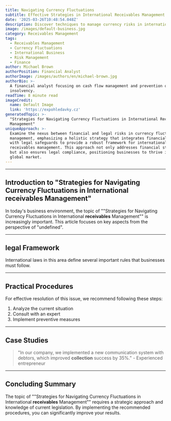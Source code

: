 ```yaml
---
title: Navigating Currency Fluctuations
subtitle: Effective Strategies in International Receivables Management
date: '2025-03-26T10:48:54.048Z'
description: Discover techniques to manage currency risks in international receivables.
image: /images/default-business.jpg
category: Receivables Management
tags:
  - Receivables Management
  - Currency Fluctuations
  - International Business
  - Risk Management
  - Finance
author: Michael Brown
authorPosition: Financial Analyst
authorImage: /images/authors/en/michael-brown.jpg
authorBio: >-
  A financial analyst focusing on cash flow management and prevention of payment
  insolvency.
readTime: 8 minute read
imageCredit:
  name: Default Image
  link: 'https://expohledavky.cz'
generatedTopic: >-
  "Strategies for Navigating Currency Fluctuations in International Receivables
  Management"
uniqueApproach: >-
  Examine the nexus between financial and legal risks in currency fluctuation
  management, emphasizing a holistic strategy that integrates financial tools
  with legal safeguards to provide a robust framework for international
  receivables management. This approach not only addresses financial stability
  but also ensures legal compliance, positioning businesses to thrive in the
  global market.
---
```





---

## Introduction to "Strategies for Navigating Currency Fluctuations in International **receivables** Management"

In today's business environment, the topic of ""Strategies for Navigating Currency Fluctuations in International **receivables** Management"" is increasingly important. This article focuses on key aspects from the perspective of "undefined".



---

## **legal** Framework

International laws in this area define several important rules that businesses must follow.



---

## Practical Procedures

For effective resolution of this issue, we recommend following these steps:

1. Analyze the current situation
2. Consult with an expert
3. Implement preventive measures



---

## Case Studies

> "In our company, we implemented a new communication system with debtors, which improved **collection** success by 35%." - Experienced entrepreneur



---

## Concluding Summary

The topic of ""Strategies for Navigating Currency Fluctuations in International **receivables** Management"" requires a strategic approach and knowledge of current legislation. By implementing the recommended procedures, you can significantly improve your results.

